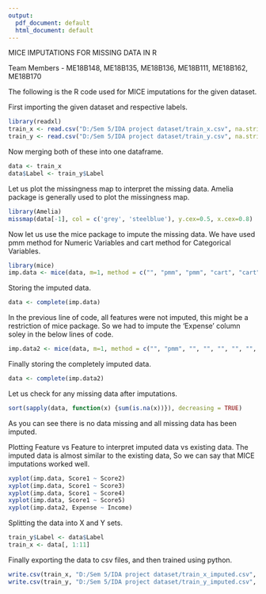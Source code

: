 ---
output:
  pdf_document: default
  html_document: default
---

MICE IMPUTATIONS FOR MISSING DATA IN R

Team Members - ME18B148, ME18B135, ME18B136, ME18B111, ME18B162, ME18B170

The following is the R code used for MICE imputations for the given dataset.

First importing the given dataset and respective labels.
```{r}
library(readxl)
train_x <- read.csv("D:/Sem 5/IDA project dataset/train_x.csv", na.strings = c(""," ","NA"))
train_y <- read.csv("D:/Sem 5/IDA project dataset/train_y.csv", na.strings = c(""," ","NA"))

```

Now merging both of these into one dataframe.
```{r}
data <- train_x
data$Label <- train_y$Label
```

Let us plot the missingness map to interpret the missing data. Amelia package is generally used to plot the missingness map.
```{r}
library(Amelia)
missmap(data[-1], col = c('grey', 'steelblue'), y.cex=0.5, x.cex=0.8)
```

Now let us use the mice package to impute the missing data. We have used pmm method for Numeric Variables and cart method for Categorical Variables.
```{r}
library(mice)
imp.data <- mice(data, m=1, method = c("", "pmm", "pmm", "cart", "cart", "cart", "pmm", "pmm", "pmm", "pmm", "pmm", "cart"), printFlag = FALSE)
```

Storing the imputed data.
```{r}
data <- complete(imp.data)
```

In the previous line of code, all features were not imputed, this might be a restriction of mice package. So we had to impute the 'Expense' column soley in the below lines of code.
```{r}
imp.data2 <- mice(data, m=1, method = c("", "pmm", "", "", "", "", "", "", "", "", "", ""), printFlag = FALSE)
```

Finally storing the completely imputed data.
```{r}
data <- complete(imp.data2)
```

Let us check for any missing data after imputations.
```{r}
sort(sapply(data, function(x) {sum(is.na(x))}), decreasing = TRUE)
```
As you can see there is no data missing and all missing data has been imputed.

Plotting Feature vs Feature to interpret imputed data vs existing data. The imputed data is almost similar to the existing data, So we can say that MICE imputations worked well.
```{r}
xyplot(imp.data, Score1 ~ Score2)
xyplot(imp.data, Score1 ~ Score3)
xyplot(imp.data, Score1 ~ Score4)
xyplot(imp.data, Score1 ~ Score5)
xyplot(imp.data2, Expense ~ Income)
```

Splitting the data into X and Y sets.
```{r}
train_y$Label <- data$Label
train_x <- data[, 1:11]
```

Finally exporting the data to csv files, and then trained using python.
```{r}
write.csv(train_x, "D:/Sem 5/IDA project dataset/train_x_imputed.csv", row.names = FALSE )
write.csv(train_y, "D:/Sem 5/IDA project dataset/train_y_imputed.csv", row.names = FALSE )

```

